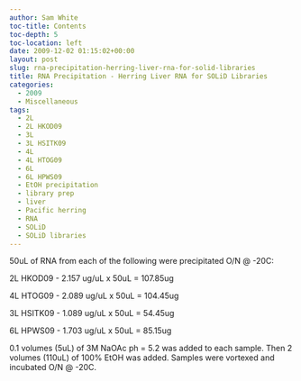 ```yaml
---
author: Sam White
toc-title: Contents
toc-depth: 5
toc-location: left
date: 2009-12-02 01:15:02+00:00
layout: post
slug: rna-precipitation-herring-liver-rna-for-solid-libraries
title: RNA Precipitation - Herring Liver RNA for SOLiD Libraries
categories:
  - 2009
  - Miscellaneous
tags:
  - 2L
  - 2L HKOD09
  - 3L
  - 3L HSITK09
  - 4L
  - 4L HTOG09
  - 6L
  - 6L HPWS09
  - EtOH precipitation
  - library prep
  - liver
  - Pacific herring
  - RNA
  - SOLiD
  - SOLiD libraries
---
```


50uL of RNA from each of the following were precipitated O/N @ -20C:

2L HKOD09 - 2.157 ug/uL x 50uL = 107.85ug

4L HTOG09 - 2.089 ug/uL x 50uL = 104.45ug

3L HSITK09 - 1.089 ug/uL x 50uL = 54.45ug

6L HPWS09 - 1.703 ug/uL x 50uL = 85.15ug

0.1 volumes (5uL) of 3M NaOAc ph = 5.2 was added to each sample. Then 2 volumes (110uL) of 100% EtOH was added. Samples were vortexed and incubated O/N @ -20C.
